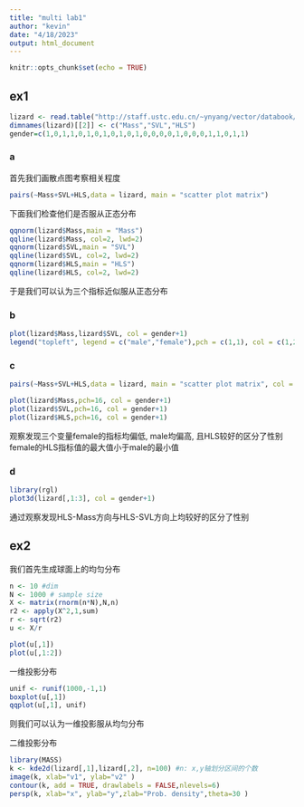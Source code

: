 ```yaml
---
title: "multi lab1"
author: "kevin"
date: "4/18/2023"
output: html_document
---
```


```r
knitr::opts_chunk$set(echo = TRUE)
```

## ex1
```r
lizard <- read.table("http://staff.ustc.edu.cn/~ynyang/vector/databook/T1-3.DAT")
dimnames(lizard)[[2]] <- c("Mass","SVL","HLS")
gender=c(1,0,1,1,0,1,0,1,0,1,0,1,0,0,0,0,1,0,0,0,1,1,0,1,1)
```

### a
首先我们画散点图考察相关程度
```r
pairs(~Mass+SVL+HLS,data = lizard, main = "scatter plot matrix")
```

下面我们检查他们是否服从正态分布
```r
qqnorm(lizard$Mass,main = "Mass")
qqline(lizard$Mass, col=2, lwd=2) 
qqnorm(lizard$SVL,main = "SVL")
qqline(lizard$SVL, col=2, lwd=2) 
qqnorm(lizard$HLS,main = "HLS")
qqline(lizard$HLS, col=2, lwd=2) 
```
于是我们可以认为三个指标近似服从正态分布

### b
```r
plot(lizard$Mass,lizard$SVL, col = gender+1)
legend("topleft", legend = c("male","female"),pch = c(1,1), col = c(1,2))
```
### c
```r
pairs(~Mass+SVL+HLS,data = lizard, main = "scatter plot matrix", col = gender+1)
```
```r
plot(lizard$Mass,pch=16, col = gender+1)
plot(lizard$SVL,pch=16, col = gender+1)
plot(lizard$HLS,pch=16, col = gender+1)
```
观察发现三个变量female的指标均偏低, male均偏高, 且HLS较好的区分了性别
female的HLS指标值的最大值小于male的最小值

### d
```r
library(rgl)
plot3d(lizard[,1:3], col = gender+1)
```
通过观察发现HLS-Mass方向与HLS-SVL方向上均较好的区分了性别



## ex2
我们首先生成球面上的均匀分布

```r
n <- 10 #dim
N <- 1000 # sample size
X <- matrix(rnorm(n*N),N,n)
r2 <- apply(X^2,1,sum)
r <- sqrt(r2)
u <- X/r
```


```r
plot(u[,1])
plot(u[,1:2])
```
一维投影分布
```r
unif <- runif(1000,-1,1)
boxplot(u[,1])
qqplot(u[,1], unif)
```
则我们可以认为一维投影服从均匀分布

二维投影分布
```r
library(MASS)
k <- kde2d(lizard[,1],lizard[,2], n=100) #n: x,y轴划分区间的个数
image(k, xlab="v1", ylab="v2" )
contour(k, add = TRUE, drawlabels = FALSE,nlevels=6)
persp(k, xlab="x", ylab="y",zlab="Prob. density",theta=30 )
```

